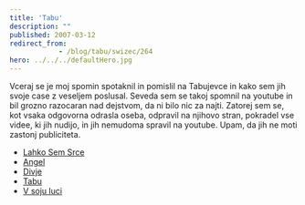 ```yaml
---
title: 'Tabu'
description: ""
published: 2007-03-12
redirect_from: 
            - /blog/tabu/swizec/264
hero: ../../../defaultHero.jpg
---
```


Vceraj se je moj spomin spotaknil in pomislil na Tabujevce in kako sem jih svoje case z veseljem poslusal. Seveda sem se takoj spomnil na youtube in bil grozno razocaran nad dejstvom, da ni bilo nic za najti. Zatorej sem se, kot vsaka odgovorna odrasla oseba, odpravil na njihovo stran, pokradel vse videe, ki jih nudijo, in jih nemudoma spravil na youtube. Upam, da jih ne moti zastonj publiciteta.

-   [Lahko Sem Srce](http://youtube.com/watch?v=t6gwncRfmhE)
-   [Angel](http://youtube.com/watch?v=1YZ97JIW49Y)
-   [Divje](http://youtube.com/watch?v=c2PbpxD6Z2o)
-   [Tabu](http://youtube.com/watch?v=wRQzf_hvqR8)
-   [V soju luci](http://youtube.com/watch?v=c0t1qG19azQ)

